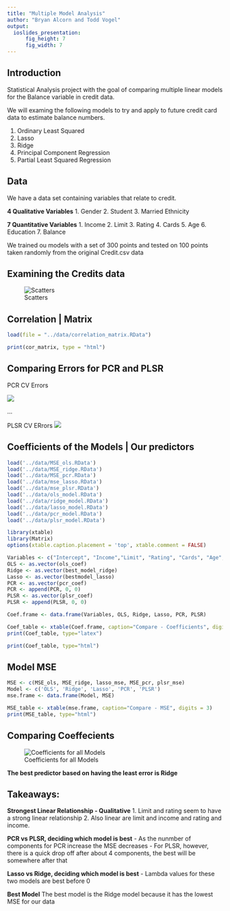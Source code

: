 ```yaml
---
title: "Multiple Model Analysis"
author: "Bryan Alcorn and Todd Vogel"
output: 
  ioslides_presentation:
      fig_height: 7
      fig_width: 7
---
```


## Introduction 

Statistical Analysis project with the goal of comparing multiple linear models for the Balance variable in credit data.

We will examing the following models to try and apply to future credit card data to estimate balance numbers.

1. Ordinary Least Squared
2. Lasso 
3. Ridge
4. Principal Component Regression
5. Partial Least Squared Regression


## Data

We have a data set containing variables that relate to credit. 

**4 Qualitative Variables**
1. Gender
2. Student
3. Married Ethnicity 

**7 Quantitative Variables**
1. Income
2. Limit
3. Rating
4. Cards
5. Age
6. Education
7. Balance

We trained ou models with a set of 300 points and tested on 100 points taken randomly from the original Credit.csv data

## Examining the Credits data

![Scatters](../images/scatterplot_matrix.png "Scatter of Everything")

## Correlation | Matrix

```r
load(file = "../data/correlation_matrix.RData")
```

```r
print(cor_matrix, type = "html")
```

## Comparing Errors for PCR and PLSR

<div class="columns-2">

PCR CV Errors

<img src="../images/CV_Errors_pcr.png"/>
<div>

...

</div>

PLSR CV ERrors
<img src="../images/CV_Errors_plsr.png"/>

</div>


## Coefficients of the Models | Our predictors 

```r
load('../data/MSE_ols.RData')
load('../data/MSE_ridge.RData')
load('../data/MSE_pcr.RData')
load('../data/mse_lasso.RData')
load('../data/mse_plsr.RData')
load('../data/ols_model.RData')
load('../data/ridge_model.RData')
load('../data/lasso_model.RData')
load('../data/pcr_model.RData')
load('../data/plsr_model.RData')

library(xtable)
library(Matrix)
options(xtable.caption.placement = 'top', xtable.comment = FALSE)
```

```r
Variables <- c("Intercept", "Income","Limit", "Rating", "Cards", "Age", "Education", "GenderFemale", "StudentYes", "MarriedYes", "EthnicityAsian", "EthnicityCaucasian")
OLS <- as.vector(ols_coef)
Ridge <- as.vector(best_model_ridge)
Lasso <- as.vector(bestmodel_lasso)
PCR <- as.vector(pcr_coef)
PCR <- append(PCR, 0, 0)
PLSR <- as.vector(plsr_coef)
PLSR <- append(PLSR, 0, 0)

Coef.frame <- data.frame(Variables, OLS, Ridge, Lasso, PCR, PLSR)

Coef_table <- xtable(Coef.frame, caption="Compare - Coefficients", digits = 3)
print(Coef_table, type="latex")

```

```r
print(Coef_table, type="html")
```

## Model MSE 

```r
MSE <- c(MSE_ols, MSE_ridge, lasso_mse, MSE_pcr, plsr_mse)
Model <- c('OLS', 'Ridge', 'Lasso', 'PCR', 'PLSR')
mse.frame <- data.frame(Model, MSE)

MSE_table <- xtable(mse.frame, caption="Compare - MSE", digits = 3)
print(MSE_table, type="html")
```

## Comparing Coeffecients 
![Coefficients for all Models](../images/compare_coef.png "Mapped Indicators")

**The best predictor based on having the least error is Ridge**

## Takeaways:
**Strongest Linear Relationship - Qualitative**
1. Limit and rating seem to have a strong linear relationship
2. Also linear are limit and income and rating and income. 

**PCR vs PLSR, deciding which model is best**
- As the nunmber of components for PCR increase the MSE decreases
- For PLSR, however, there is a quick drop off after about 4 components, the best will be somewhere after that

**Lasso vs Ridge, deciding which model is best**
- Lambda values for these two models are best before 0 

**Best Model**
The best model is the Ridge model because it has the lowest MSE for our data

